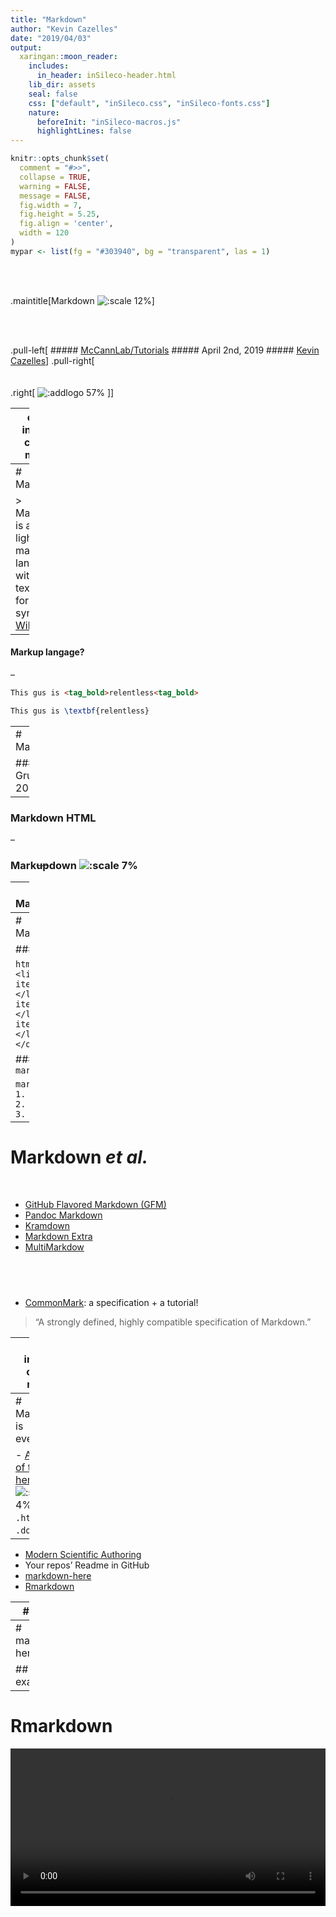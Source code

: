 ```yaml
---
title: "Markdown"
author: "Kevin Cazelles"
date: "2019/04/03"
output:
  xaringan::moon_reader:
    includes:
      in_header: inSileco-header.html
    lib_dir: assets
    seal: false
    css: ["default", "inSileco.css", "inSileco-fonts.css"]
    nature:
      beforeInit: "inSileco-macros.js"
      highlightLines: false
---
```


```r
knitr::opts_chunk$set(
  comment = "#>>",
  collapse = TRUE,
  warning = FALSE,
  message = FALSE,
  fig.width = 7,
  fig.height = 5.25,
  fig.align = 'center',
  width = 120
)
mypar <- list(fg = "#303940", bg = "transparent", las = 1)
```


<br><br>

.maintitle[Markdown ![:scale 12%](img/Markdown-mark.svg)]

<br><br>

.pull-left[
##### <i class="fa fa-github" aria-hidden="true"></i> [McCannLab/Tutorials](https://github.com/McCannLab/Tutorials)
##### <i class="fa fa-calendar" aria-hidden="true"></i> April 2nd, 2019
##### <i class="fa fa-user" aria-hidden="true"></i>  [Kevin Cazelles](https://kevcaz.github.io/)
]
.pull-right[
<br>
<br>
<br>
.right[
  ![:addlogo 57%]()
  ]
]







---
class: inverse, center, middle

# What is it?



---
# Markdown
<br>


> Markdown is a lightweight markup language with plain text formatting syntax. [Wikipedia](https://en.wikipedia.org/wiki/Markdown)

--

#### Markup langage?

--

```html
This gus is <tag_bold>relentless<tag_bold>
```

```latex
This gus is \textbf{relentless}
```



---
# Markdown
<br>

### John Gruber - 2004 [<i class="fa fa-external-link" aria-hidden="true"></i>](https://daringfireball.net/projects/markdown/)

--

### Markdown <i class="fa fa-hand-o-right" aria-hidden="true"></i> HTML

--

### Mark~~up~~down ![:scale 7%](img/Markdown-mark.svg)


---
# Markdown

> Markdown is intended to be as easy-to-read and easy-to-write as is feasible. [Wikipedia](https://en.wikipedia.org/wiki/Markdown)


### `html`

```html
<a href="https://github.com/KevCaz/aboutRMarkdown">My repo</a>
```

### `markdown`

```markdown
[My repo](https://github.com/KevCaz/aboutRMarkdown)
```


---
# Markdown

### `html`

```html
<ol>
  <li> items1 </li>
  <li> items2 </li>
  <li> items3 </li>
</ol>
```

### `markdown`

```markdown
1. items1
2. items2
3. items3
```


---
# Markdown *et al.*
<br>


- [GitHub Flavored Markdown (GFM)](https://help.github.com/articles/github-flavored-markdown/)
- [Pandoc Markdown](http://pandoc.org/README.HTML#pandocs-markdown)
- [Kramdown](http://kramdown.gettalong.org/syntax.HTML#math-blocks)
- [Markdown Extra](https://michelf.ca/projects/php-markdown/extra/)
- [MultiMarkdow](https://github.com/fletcher/MultiMarkdown/wiki/MultiMarkdown-Syntax-Guide#math-support)

<br>
--
- [CommonMark](http://commonmark.org/): a specification + a tutorial!

> "A strongly defined, highly compatible specification of Markdown."


---
class: inverse, center, middle

# What for?


---
# Markdown is everywhere
<br>

- [A couple of thoughts here](https://insileco.github.io/2018/05/13/markdown-everywhere/)
- ![:scale 4%](img/Markdown-mark.svg) <i class="fa fa-arrow-right" aria-hidden="true"></i> <i class="fa fa-refresh" aria-hidden="true"></i> <i class="fa fa-arrow-right" aria-hidden="true"></i> `.html` / `.docx` / `.pdf`

--

- [Modern Scientific Authoring](http://swcarpentry.github.io/modern-scientific-authoring/)
- Your repos' Readme in GitHub
- [markdown-here](https://markdown-here.com/)
- [Rmarkdown](https://rmarkdown.rstudio.com/)

---
# Github

![](img/github.png)

---
# markdown-here
<br>

## <i class="fa fa-video-camera" aria-hidden="true"></i> Live example


---
# Rmarkdown

<video width="100%" controls>
 <source src="img/RStudio1.webm" type="video/webm">
 Your browser does not support the video tag.
</video>


---
# Rmarkdown

<video width="100%" controls>
 <source src="img/RStudio3.webm" type="video/webm">
 Your browser does not support the video tag.
</video>


---
# Websites
<br>

#### Most frameworks integrate Markdown for content edition


---
# McCann Lab's Website

--

- **Github** : code sharing / tutorials
- **Slack**: direct chat
- **Twitter**: to promote our work
- **Current website**: https://www.mccannlab.org/

<br>

--

- https://mccannlab.github.io/
  - clone content of the former website
  - have a section 'lab meeting'
  - a shared agenda
  - ...
